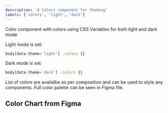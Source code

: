 ```yaml
---
description: 'A Colors component for theming'
labels: ['colors', 'light', 'dark']
---
```



Color component with colors using CSS Variables for both light and dark mode

Light mode is set:

```js
body[data-theme='light'] .colors {}
```

Dark mode is set:

```js
body[data-theme='dark'] .colors {}
```

List of colors are avalialbe as per composition and can be used to style any components. Full color palette can be seen in Figma file.

## Color Chart from Figma

<FigmaEmbed src="https://www.figma.com/embed?embed_host=share&url=https%3A%2F%2Fwww.figma.com%2Ffile%2F0EEVmHM5PG37THkzlbanjX%2FColor-Scheme%3Fnode-id%3D0%253A1" />
